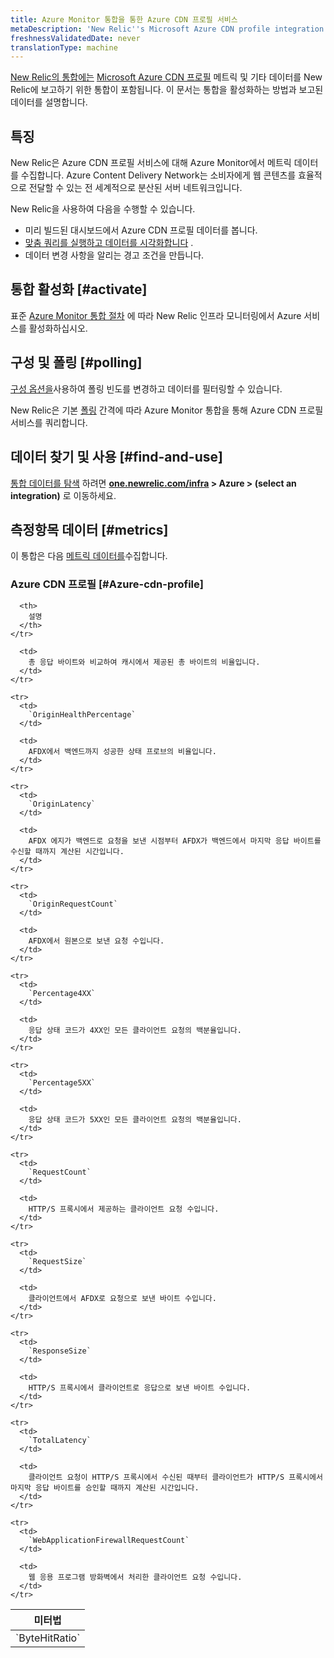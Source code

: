 ```yaml
---
title: Azure Monitor 통합을 통한 Azure CDN 프로필 서비스
metaDescription: 'New Relic''s Microsoft Azure CDN profile integration: what data it reports and how to enable it.'
freshnessValidatedDate: never
translationType: machine
---
```


[New Relic의 통합에는](/docs/infrastructure/integrations-getting-started/getting-started/introduction-infrastructure-integrations) [Microsoft Azure CDN 프로필](https://azure.microsoft.com/en-us/services/cdn/) 메트릭 및 기타 데이터를 New Relic에 보고하기 위한 통합이 포함됩니다. 이 문서는 통합을 활성화하는 방법과 보고된 데이터를 설명합니다.

## 특징

New Relic은 Azure CDN 프로필 서비스에 대해 Azure Monitor에서 메트릭 데이터를 수집합니다. Azure Content Delivery Network는 소비자에게 웹 콘텐츠를 효율적으로 전달할 수 있는 전 세계적으로 분산된 서버 네트워크입니다.

New Relic을 사용하여 다음을 수행할 수 있습니다.

* 미리 빌드된 대시보드에서 Azure CDN 프로필 데이터를 봅니다.
* [맞춤 쿼리를 실행하고 데이터를 시각화합니다](/docs/infrastructure/integrations-getting-started/getting-started/use-integration-data-new-relic-insights) .
* 데이터 변경 사항을 알리는 경고 조건을 만듭니다.

## 통합 활성화 [#activate]

표준 [Azure Monitor 통합 절차](/docs/infrastructure/microsoft-azure-integrations/azure-integrations-list/azure-monitor) 에 따라 New Relic 인프라 모니터링에서 Azure 서비스를 활성화하십시오.

## 구성 및 폴링 [#polling]

[구성 옵션을](/docs/infrastructure/microsoft-azure-integrations/azure-integrations-list/azure-monitor/#settings)사용하여 폴링 빈도를 변경하고 데이터를 필터링할 수 있습니다.

New Relic은 기본 [폴링](/docs/infrastructure/microsoft-azure-integrations/azure-integrations-list/azure-monitor/#settings) 간격에 따라 Azure Monitor 통합을 통해 Azure CDN 프로필 서비스를 쿼리합니다.

## 데이터 찾기 및 사용 [#find-and-use]

[통합 데이터를 탐색](/docs/infrastructure/integrations/find-use-infrastructure-integration-data) 하려면 <DNT>**[one.newrelic.com/infra](https://one.newrelic.com/infra) > Azure > (select an integration)**</DNT> 로 이동하세요.

## 측정항목 데이터 [#metrics]

이 통합은 다음 [메트릭 데이터를](/docs/infrastructure/integrations-getting-started/getting-started/understand-integration-data-data-types#metric)수집합니다.

### Azure CDN 프로필 [#Azure-cdn-profile]

<table>
  <thead>
    <tr>
      <th style={{ width: "300px" }}>
        미터법
      </th>

      <th>
        설명
      </th>
    </tr>
  </thead>

  <tbody>
    <tr>
      <td>
        `ByteHitRatio`
      </td>

      <td>
        총 응답 바이트와 비교하여 캐시에서 제공된 총 바이트의 비율입니다.
      </td>
    </tr>

    <tr>
      <td>
        `OriginHealthPercentage`
      </td>

      <td>
        AFDX에서 백엔드까지 성공한 상태 프로브의 비율입니다.
      </td>
    </tr>

    <tr>
      <td>
        `OriginLatency`
      </td>

      <td>
        AFDX 에지가 백엔드로 요청을 보낸 시점부터 AFDX가 백엔드에서 마지막 응답 바이트를 수신할 때까지 계산된 시간입니다.
      </td>
    </tr>

    <tr>
      <td>
        `OriginRequestCount`
      </td>

      <td>
        AFDX에서 원본으로 보낸 요청 수입니다.
      </td>
    </tr>

    <tr>
      <td>
        `Percentage4XX`
      </td>

      <td>
        응답 상태 코드가 4XX인 모든 클라이언트 요청의 백분율입니다.
      </td>
    </tr>

    <tr>
      <td>
        `Percentage5XX`
      </td>

      <td>
        응답 상태 코드가 5XX인 모든 클라이언트 요청의 백분율입니다.
      </td>
    </tr>

    <tr>
      <td>
        `RequestCount`
      </td>

      <td>
        HTTP/S 프록시에서 제공하는 클라이언트 요청 수입니다.
      </td>
    </tr>

    <tr>
      <td>
        `RequestSize`
      </td>

      <td>
        클라이언트에서 AFDX로 요청으로 보낸 바이트 수입니다.
      </td>
    </tr>

    <tr>
      <td>
        `ResponseSize`
      </td>

      <td>
        HTTP/S 프록시에서 클라이언트로 응답으로 보낸 바이트 수입니다.
      </td>
    </tr>

    <tr>
      <td>
        `TotalLatency`
      </td>

      <td>
        클라이언트 요청이 HTTP/S 프록시에서 수신된 때부터 클라이언트가 HTTP/S 프록시에서 마지막 응답 바이트를 승인할 때까지 계산된 시간입니다.
      </td>
    </tr>

    <tr>
      <td>
        `WebApplicationFirewallRequestCount`
      </td>

      <td>
        웹 응용 프로그램 방화벽에서 처리한 클라이언트 요청 수입니다.
      </td>
    </tr>
  </tbody>
</table>
